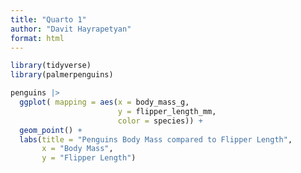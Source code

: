 ```yaml
---
title: "Quarto 1"
author: "Davit Hayrapetyan"
format: html
---
```



```r
library(tidyverse)
library(palmerpenguins)
```

```r
penguins |>
  ggplot( mapping = aes(x = body_mass_g,
                        y = flipper_length_mm,
                        color = species)) +
  geom_point() +
  labs(title = "Penguins Body Mass compared to Flipper Length",
       x = "Body Mass",
       y = "Flipper Length")
```

